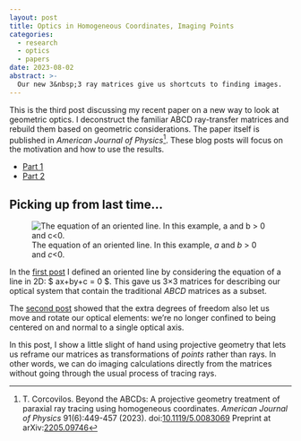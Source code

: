 ```yaml
---
layout: post
title: Optics in Homogeneous Coordinates, Imaging Points
categories:
  - research
  - optics
  - papers
date: 2023-08-02
abstract: >-
  Our new 3&nbsp;3 ray matrices give us shortcuts to finding images.
---
```


::: {.callout-note appearance="minimal"}
This is the third post discussing my recent paper on a new way to look at geometric optics.
I deconstruct the familiar ABCD ray-transfer matrices and rebuild them based on geometric considerations.
The paper itself is published in *American Journal of Physics*[^1].
These blog posts will focus on the motivation and how to use the results.
:::

[^1]: T. Corcovilos. Beyond the ABCDs: A projective geometry treatment of paraxial ray tracing using homogeneous coordinates. *American Journal of Physics* 91(6):449-457 (2023).  doi:[10.1119/5.0083069](http://doi.org/10.1119/5.0083069) Preprint at arXiv:[2205.09746](http://arxiv.org/abs/2205.09746)

- [Part 1](/posts/2022-05-20-HomogeneousOptics-1.qmd)
- [Part 2](/posts/2022-07-01-HomogeneousOptics-2.qmd)

## Picking up from last time...
![The equation of an oriented line. In this example, _a_ and _b_ > 0 and _c_<0.](/assets/figs/2022-optics/line.svg){ alt-text="Graph of a line"}

In the [first post](/posts/2022-05-20-HomogeneousOptics-1.qmd) I defined an oriented line by considering the equation of a line in 2D:
$ ax+by+c = 0 $.
This gave us 3&times;3 matrices for describing our optical system that contain the traditional *ABCD* matrices as a subset.

The [second post](/posts/2022-07-01-HomogeneousOptics-2.qmd) showed that the extra degrees of freedom also let us move and rotate our optical elements: we're no longer confined to being centered on and normal to a single optical axis.

In this post, I show a little slight of hand using projective geometry that lets us reframe our matrices as transformations of *points* rather than rays.  In other words, we can do imaging calculations directly from the matrices without going through the usual process of tracing rays.